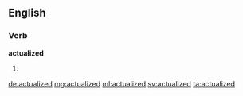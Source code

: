 ==English==

===Verb===
'''actualized'''

# {{past of|actualize}}

[[de:actualized]]
[[mg:actualized]]
[[ml:actualized]]
[[sv:actualized]]
[[ta:actualized]]